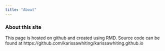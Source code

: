 ```yaml
---
title: "About"
---
```


### About this site

This page is hosted on github and created using RMD. Source code can be found at https://github.com/karissawhiting/karissawhiting.github.io
